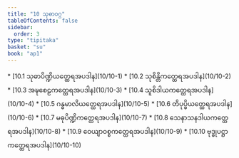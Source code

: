 ```yaml
---
title: "10 သုဓာဝဂ္ဂ"
tableOfContents: false
sidebar:
  order: 3
type: "tipitaka"
basket: "su"
book: "ap1"
---
```



<DynamicBreadcrumb />



<TableOfContents book="ap1" section="10">
* [10.1 သုဓာပိဏ္ဍိယတ္ထေရအပဒါန](10/10-1)
* [10.2 သုစိန္တိကတ္ထေရအပဒါန](10/10-2)
* [10.3 အဍ္ဎစေဠကတ္ထေရအပဒါန](10/10-3)
* [10.4 သူစိဒါယကတ္ထေရအပဒါန](10/10-4)
* [10.5 ဂန္ဓမာလိယတ္ထေရအပဒါန](10/10-5)
* [10.6 တိပုပ္ဖိယတ္ထေရအပဒါန](10/10-6)
* [10.7 မဓုပိဏ္ဍိကတ္ထေရအပဒါန](10/10-7)
* [10.8 သေနာသနဒါယကတ္ထေရအပဒါန](10/10-8)
* [10.9 ဝေယျာဝစ္စကတ္ထေရအပဒါန](10/10-9)
* [10.10 ဗုဒ္ဓုပဋ္ဌာကတ္ထေရအပဒါန](10/10-10)
</TableOfContents>